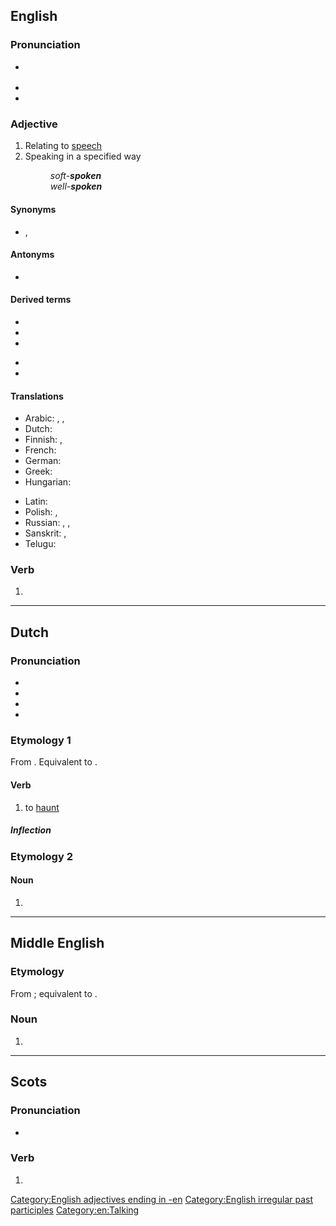 {{also|spöken|spøken}}
==English==
{{wikipedia|dab=spoken}}

===Pronunciation===
* {{a|US}} {{IPA|en|/ˈspoʊkən/}}
* {{audio|en|en-us-spoken.ogg|Audio (US)}}
* {{rhymes|en|əʊkən}}

===Adjective===
{{en-adj}}

# Relating to [[speech]]
# Speaking in a specified way
#: ''soft-'''spoken''' ''
#: ''well-'''spoken''' ''

====Synonyms====
* {{l|en|oral}}, {{l|en|verbal}}

====Antonyms====
* {{l|en|unspoken}}

====Derived terms====
{{top2}}
* {{l|en|forespoken}}
* {{l|en|free-spoken}}
* {{l|en|soft-spoken}}
{{mid2}}
* {{l|en|spokenness}}
* {{l|en|unspokenness}}
{{bottom}}

====Translations====
{{trans-top|concerning speech}}
* Arabic: {{t|ar|مَنْطُوق}}, {{t|ar|شَفَهِيّ}}, {{t|ar|مَحْكِيّ}}
* Dutch: {{t+|nl|gesproken}}
* Finnish: {{t+|fi|puhuttu}}, {{t+|fi|puhe|alt=puhe-}}
* French: {{t+|fr|parlé}}
* German: {{t+|de|gesprochen}}
* Greek: {{t+|el|προφορικός}}
* Hungarian: {{t|hu|beszélt}}
{{trans-mid}}
* Latin: {{t+|la|dictus}}
* Polish: {{t|pl|mówiony}}, {{t+|pl|ustny}}
* Russian: {{t+|ru|у́стный}} {{qualifier|oral}}, {{t+|ru|речево́й}} {{qualifier|related to speech}}, {{t+|ru|разгово́рный}} {{qualifier|colloquial}}
* Sanskrit: {{t+|sa|उक्त}}, {{t+|sa|वाचिक}}
* Telugu: {{t+|te|భాషితము}}
{{trans-bottom}}

===Verb===
{{head|en|verb form}}

# {{past participle of|en|speak|nocat=1}}

[[Category:English adjectives ending in -en]]
[[Category:English irregular past participles]]
[[Category:en:Talking]]

----

==Dutch==

===Pronunciation===
* {{IPA|nl|/ˈspoː.kə(n)/}}
* {{audio|nl|Nl-spoken.ogg|Audio}}
* {{hyph|nl|spo|ken}}
* {{rhymes|nl|oːkən}}

===Etymology 1===
From {{inh|nl|dum|spoken}}. Equivalent to {{suf|nl|spook|en|id2=denominative}}.

====Verb====
{{nl-verb}}

# {{lb|nl|intransitive}} to [[haunt]]

=====Inflection=====
{{nl-conj-wk|spook|spoke}}

===Etymology 2===
{{nonlemma}}

====Noun====
{{head|nl|noun form}}

# {{nl-noun form of|pl|spook}}

----

==Middle English==

===Etymology===
From {{inh|enm|ang|spācan}}; equivalent to {{af|enm|spoke|-en|pos2=plural suffix|id2=noun plural}}.

===Noun===
{{head|enm|noun plural form}}

# {{plural of|enm|spoke}}

----

==Scots==

===Pronunciation===
* {{IPA|sco|[ˈspokən]}}

===Verb===
{{head|sco|past participle}}

# {{past participle of|sco|speak|nocat=1}}